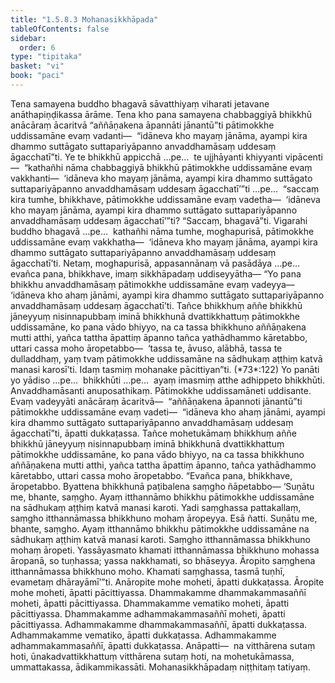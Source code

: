 ```yaml
---
title: "1.5.8.3 Mohanasikkhāpada"
tableOfContents: false
sidebar:
  order: 6
type: "tipitaka"
basket: "vi"
book: "paci"
---
```



<DynamicBreadcrumb />

<Division number="443" book="paci">

<Paragraph number="1329" book="paci">
Tena samayena buddho bhagavā sāvatthiyaṃ viharati jetavane anāthapiṇḍikassa ārāme. Tena kho pana samayena chabbaggiyā bhikkhū anācāraṃ ācaritvā “aññāṇakena āpannāti jānantū”ti pātimokkhe uddissamāne evaṃ vadanti—  “idāneva kho mayaṃ jānāma, ayampi kira dhammo suttāgato suttapariyāpanno anvaddhamāsaṃ uddesaṃ āgacchatī”ti.
</Paragraph>

<Paragraph number="1330" book="paci">
Ye te bhikkhū appicchā …pe…  te ujjhāyanti khiyyanti vipācenti—  “kathañhi nāma chabbaggiyā bhikkhū pātimokkhe uddissamāne evaṃ vakkhanti—  ‘idāneva kho mayaṃ jānāma, ayampi kira dhammo suttāgato suttapariyāpanno anvaddhamāsaṃ uddesaṃ āgacchatī’”ti …pe…  “saccaṃ kira tumhe, bhikkhave, pātimokkhe uddissamāne evaṃ vadetha—  ‘idāneva kho mayaṃ jānāma, ayampi kira dhammo suttāgato suttapariyāpanno anvaddhamāsaṃ uddesaṃ āgacchatī’”ti? “Saccaṃ, bhagavā”ti. Vigarahi buddho bhagavā …pe…  kathañhi nāma tumhe, moghapurisā, pātimokkhe uddissamāne evaṃ vakkhatha—  ‘idāneva kho mayaṃ jānāma, ayampi kira dhammo suttāgato suttapariyāpanno anvaddhamāsaṃ uddesaṃ āgacchatī’ti. Netaṃ, moghapurisā, appasannānaṃ vā pasādāya …pe…  evañca pana, bhikkhave, imaṃ sikkhāpadaṃ uddiseyyātha—
</Paragraph>

</Division>
<Division number="444" book="paci">

<Paragraph number="1331" book="paci">
<Emphasis>“Yo pana bhikkhu anvaddhamāsaṃ pātimokkhe uddissamāne evaṃ vadeyya—  ‘idāneva kho ahaṃ jānāmi, ayampi kira dhammo suttāgato suttapariyāpanno anvaddhamāsaṃ uddesaṃ āgacchatī’ti. Tañce bhikkhuṃ aññe bhikkhū jāneyyuṃ nisinnapubbaṃ iminā bhikkhunā dvattikkhattuṃ pātimokkhe uddissamāne, ko pana vādo bhiyyo, na ca tassa bhikkhuno aññāṇakena mutti atthi, yañca tattha āpattiṃ āpanno tañca yathādhammo kāretabbo, uttari cassa moho āropetabbo—  ‘tassa te, āvuso, alābhā, tassa te dulladdhaṃ, yaṃ tvaṃ pātimokkhe uddissamāne na sādhukaṃ aṭṭhiṃ katvā manasi karosī’ti. Idaṃ tasmiṃ mohanake pācittiyan”</Emphasis>ti. (*73*:<Emphasis>122</Emphasis>)
</Paragraph>

</Division>
<Division number="445" book="paci">

<Paragraph number="1332" book="paci">
<Emphasis>Yo panā</Emphasis>ti yo yādiso …pe…  <Emphasis>bhikkhū</Emphasis>ti …pe…  ayaṃ imasmiṃ atthe adhippeto bhikkhūti.
</Paragraph>

<Paragraph number="1333" book="paci">
<Emphasis>Anvaddhamāsan</Emphasis>ti anuposathikaṃ.
</Paragraph>

<Paragraph number="1334" book="paci">
<Emphasis>Pātimokkhe uddissamāne</Emphasis>ti uddisante.
</Paragraph>

<Paragraph number="1335" book="paci">
<Emphasis>Evaṃ vadeyyā</Emphasis>ti anācāraṃ ācaritvā—  “aññāṇakena āpannoti jānantū”ti pātimokkhe uddissamāne evaṃ vadeti—  “idāneva kho ahaṃ jānāmi, ayampi kira dhammo suttāgato suttapariyāpanno anvaddhamāsaṃ uddesaṃ āgacchatī”ti, āpatti dukkaṭassa.
</Paragraph>

<Paragraph number="1336" book="paci">
Tañce mohetukāmaṃ bhikkhuṃ aññe bhikkhū jāneyyuṃ nisinnapubbaṃ iminā bhikkhunā dvattikkhattuṃ pātimokkhe uddissamāne, ko pana vādo bhiyyo, na ca tassa bhikkhuno aññāṇakena mutti atthi, yañca tattha āpattiṃ āpanno, tañca yathādhammo kāretabbo, uttari cassa moho āropetabbo. “Evañca pana, bhikkhave, āropetabbo. Byattena bhikkhunā paṭibalena saṃgho ñāpetabbo—
</Paragraph>

</Division>
<Division number="446" book="paci">

<Paragraph number="1337" book="paci">
‘Suṇātu me, bhante, saṃgho. Ayaṃ itthannāmo bhikkhu pātimokkhe uddissamāne na sādhukaṃ aṭṭhiṃ katvā manasi karoti. Yadi saṃghassa pattakallaṃ, saṃgho itthannāmassa bhikkhuno mohaṃ āropeyya. Esā ñatti.
</Paragraph>

<Paragraph number="1338" book="paci">
Suṇātu me, bhante, saṃgho. Ayaṃ itthannāmo bhikkhu pātimokkhe uddissamāne na sādhukaṃ aṭṭhiṃ katvā manasi karoti. Saṃgho itthannāmassa bhikkhuno mohaṃ āropeti. Yassāyasmato khamati itthannāmassa bhikkhuno mohassa āropanā, so tuṇhassa; yassa nakkhamati, so bhāseyya.
</Paragraph>

<Paragraph number="1339" book="paci">
Āropito saṃghena itthannāmassa bhikkhuno moho. Khamati saṃghassa, tasmā tuṇhī, evametaṃ dhārayāmī’”ti.
</Paragraph>

<Paragraph number="1340" book="paci">
Anāropite mohe moheti, āpatti dukkaṭassa. Āropite mohe moheti, āpatti pācittiyassa.
</Paragraph>

</Division>
<Division number="447" book="paci">

<Paragraph number="1341" book="paci">
Dhammakamme dhammakammasaññī moheti, āpatti pācittiyassa. Dhammakamme vematiko moheti, āpatti pācittiyassa. Dhammakamme adhammakammasaññī moheti, āpatti pācittiyassa.
</Paragraph>

<Paragraph number="1342" book="paci">
Adhammakamme dhammakammasaññī, āpatti dukkaṭassa. Adhammakamme vematiko, āpatti dukkaṭassa. Adhammakamme adhammakammasaññī, āpatti dukkaṭassa.
</Paragraph>

</Division>
<Division number="448" book="paci">

<Paragraph number="1343" book="paci">
Anāpatti—  na vitthārena sutaṃ hoti, ūnakadvattikkhattuṃ vitthārena sutaṃ hoti, na mohetukāmassa, ummattakassa, ādikammikassāti.

</Paragraph>
</Division>

<Paragraph number="1344" type="center" book="paci">
Mohanasikkhāpadaṃ niṭṭhitaṃ tatiyaṃ.
</Paragraph>